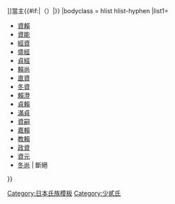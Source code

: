 {{Navbox
|name=少貳氏當主
|title=[[FILE:So_clan_mon2.svg|20px|寄懸目結紋]][[少貳氏{{#if:{{{1|}}}|{{{1|}}}|}}]]當主{{#if:{{{2|}}}|（{{{2|}}}）|}}
|bodyclass = hlist hlist-hyphen
|list1=
*[[武藤資賴|資賴]]
*[[少貳資能|資能]]
*[[少貳經資|經資]]
*[[少貳盛經|盛經]]
*[[少貳貞經|貞經]]
*[[少貳賴尚|賴尚]]
*[[少貳直資|直資]]
*[[少貳冬資|冬資]]
*[[少貳賴澄|賴澄]]
*[[少貳貞賴|貞賴]]
*[[少貳滿貞|滿貞]]
*[[少貳資嗣|資嗣]]
*[[少貳嘉賴|嘉賴]]
*[[少貳教賴|教賴]]
*[[少貳政資|政資]]
*[[少貳資元|資元]]
*[[少貳冬尚|冬尚]] &#124; 斷絕
}}<noinclude>
[[Category:日本氏族模板]]
[[Category:少貳氏]]
</noinclude>